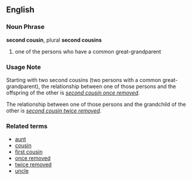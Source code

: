 ==English==

===Noun Phrase===
'''second cousin''', plural '''second cousins'''

# one of the persons who have a common great-grandparent

===Usage Note===
Starting with two second cousins (two persons with a common great-grandparent), the relationship between one of those persons and the offspring of the other is ''[[second cousin once removed]]''.

The relationship between one of those persons and the grandchild of the other is ''[[second cousin twice removed]]''.


===Related terms===
*[[aunt]]
*[[cousin]]
*[[first cousin]]
*[[once removed]]
*[[twice removed]]
*[[uncle]]